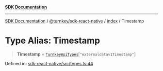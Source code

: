 [**SDK Documentation**](../../../../README.mdx)

***

[SDK Documentation](../../../../packages.mdx) / [@turnkey/sdk-react-native](../../README.mdx) / [index](../README.mdx) / Timestamp

# Type Alias: Timestamp

> **Timestamp** = [`TurnkeyApiTypes`](TurnkeyApiTypes.mdx)\[`"externaldatav1Timestamp"`\]

Defined in: [sdk-react-native/src/types.ts:44](https://github.com/tkhq/sdk/blob/078f5423e923fbd1d7fd39440402d7f01d09c3d0/packages/sdk-react-native/src/types.ts#L44)
